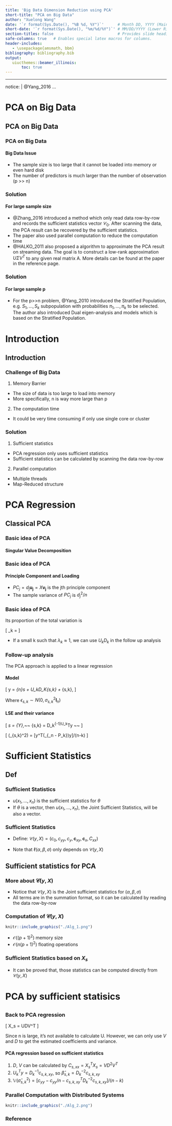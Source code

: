 ```yaml
---
title: 'Big Data Dimension Reduction using PCA'
short-title: "PCA on Big Data"
author: "Xuelong Wang"
date: '`r format(Sys.Date(), "%B %d, %Y")`'      # Month DD, YYYY (Main Slide)
short-date: '`r format(Sys.Date(), "%m/%d/%Y")`' # MM/DD/YYYY (Lower Right)
section-titles: false                            # Provides slide headings
safe-columns: true   # Enables special latex macros for columns.
header-includes:
   - \usepackage{amsmath, bbm}
bibliography: bibliography.bib
output: 
   uiucthemes::beamer_illinois: 
       toc: true
---
```


---
notice: | 
  @Yang_2016
...

# PCA on Big Data

## PCA on Big Data

### PCA on Big Data

#### Big Data Issue 
- The sample size is too large that it cannot be loaded into memory or even hard disk 
- The number of predictors is much larger than the number of observation (p >> n)

### Solution

#### For large sample size
- @Zhang_2016 introduced a method which only read data row-by-row and records the sufficient statistics vector $\mathcal{C}_0$. After scanning the data, the PCA result can be recovered by the sufficient statistics.
- The paper also used parallel computation to reduce the computation time
- @HALKO_2011 also proposed a algorithm to approximate the PCA result on streaming data. The goal is to construct a low-rank approximation $U\Sigma V^T$ to any given real matrix A. More details can be found at the paper in the reference page.

### Solution

#### For large sample p 

- For the p>>n problem, @Yang_2010 introduced the Stratified Population, e.g. $S_1, \dots, S_k$ subpopulation with probabilities $\pi_1, \dots, \pi_k$ to be selected. The author also introduced Dual eigen-analysis and models which is based on the Stratified Population.




# Introduction

## Introduction

### Challenge of Big Data
1. Memory Barrier  
- The size of data is too large to load into memory 
- More specifically, n is way more large than p

2. The computation time  
- It could be very time consuming if only use single core or cluster

### Solution
1. Sufficient statistics
- PCA regression only uses sufficient statistics
- Sufficient statistics can be  calculated by scanning the data row-by-row 


2. Parallel computation  
- Multiple threads 
- Map-Reduced structure 

# PCA Regression

## Classical PCA

### Basic idea of PCA

#### Singular Value Decomposition
\begin{gather*} 
  X_s = UDV^T \text{~~,where~~~} x_{ij,s} = \frac{x_{ij} - \bar{x}}{s_j} \\
  U = (u_1, \dots, u_r) \text {~is a n by r orthogonal matrix~} \\
  D = diag(d_1, \dots, d_r) \text {~is a r by r diagonal matrix~} \\
  V = (v_1, \dots, v_r) \text {~is a p by r orthogonal matrix~} \\
\end{gather*} 

### Basic idea of PCA

#### Principle Component and Loading
\begin{align*} 
  X_s &= \underbrace{\begin{bmatrix} d_1u_1 \hdots  d_ru_r \end{bmatrix} }_\text{PCs}
         \underbrace{\begin{bmatrix} v_1^T \\
                         \vdots \\
                         v_r^T \\
         \end{bmatrix}}_\text{Loading}
\end{align*} 

- $PC_j = d_j\pmb{u_j} = X\pmb{v_j}$ is the jth principle component 
- The sample variance of $PC_j$ is $d_j^2/n$

### Basic idea of PCA

\begin{block}{Reduced matrix $X_{s,k}$}
\begin{align*}
  X_{s,k} &= \sum_{j=1}^{k}d_j\pmb{u_jv_k} = U_kD_kV_k^T, \text{~~Its Variation ~}  \sum_{j=1}^kd_j^2/n. 
\end{align*}
\end{block}

Its proportion of the total variation is 

\[
\lambda_k = \frac{\sum_{j=1}^{k}d_j^2}{\sum_{j=1}^{r}d_j^2} 
\]

- If a small k such that $\lambda_k \approx	1$, we can use $U_kD_k$ in the follow up analysis

### Follow-up analysis

The PCA approach is applied to a linear regression 

#### Model

\[
  y = \mathbbm{1}_{n}\alpha_s + U_kD_K\beta_{s,k} + \epsilon_{s,k},
\]

Where $\epsilon_{s,k} \sim N(0, \sigma^2_{s,k}\pmb{I}_n)$ 

#### LSE and their variance
\[
  \hat{\alpha}_s = \bar{Y},~~ \hat{\beta}_{s,k} = D_k^{-1}U_k^Ty  ~~\textcolor{red}{(PCs~are~ Orthogonal)}
\]

\[
  \mathbb{V}(\hat{\sigma}_{s,k}^2) = [y^T(\underbrace{\mathbb{I}_n - \mathbb{J}_n/n - U_kU_k^T}_{\mathbb{I}_n - P_k})y]/(n-k)
\]

# Sufficient Statistics

## Def

### Sufficient Statistics 

\begin{block}{Factorization Theorem}
\[
  f(x_1, x_2, ... , x_n;\theta) =\phi\left[u(x_1, ... , x_n);\theta \right] h(x_1, ... , x_n)
\]

\end{block}

- $u(x_1, ... , x_n)$ is the sufficient statistics for $\theta$
- If $\theta$ is a vector, then $u(x_1, ... , x_n)$, the Joint Sufficient Statistics, will be also a vector.  

### Sufficient Statistics 

\begin{block}{model}
\[
  y = \mathbbm{1}_{n}\alpha + X\beta + \epsilon,~\epsilon \sim N(0, \sigma^2\pmb{I}_n)
\]
\end{block}

\begin{block}{Log-Likelihood function}

\begin{multline*}
  \log{\{f(y|x, \alpha, \beta, \sigma)\}} =  \frac{n}{2}\log{2\pi} - \frac{n}{2}\log{\sigma^2} \\ -\frac{1}{2\sigma^2}(c_{yy} - 2\alpha c_y + 2c_{xy}\beta + n\alpha^2 + 2\alpha c_x^T\beta +\beta^T C_{xx} \beta) 
\end{multline*}

\end{block}

- Define: $\mathcal{C}(y, X) = (c_0, c_{yy}, c_y, \pmb{c}_{xy}, \pmb{c}_x, C_{xx})$

- Note that $\ell(\alpha, \beta, \sigma)$ only depends on $\mathcal{C}(y, X)$

## Sufficient statistics for PCA

### More about $\mathcal{C}(y, X)$
\begin{block}{Elements of $\mathcal{C}(y, X)$}
  \begin{gather*}
  c_{0} = n, ~c_{yy} = \sum_{i=1}^n Y_i^2, ~c_y = \sum_{i=1}^n Y_i, \\
  ~c_{xy} =\sum_{i=1}^n Y_ix_i,~c_x = \sum_{i=1}^n x_i, ~C_{xx} = \sum_{i=1}^n x_ix_i^T
  \end{gather*}
\end{block}

- Notice that $\mathcal{C}(y, X)$ is the Joint sufficient statistics for $(\alpha, \beta, \sigma)$
- All terms are in the summation format, so it can be calculated by reading the data row-by-row

### Computation of $\mathcal{C}(y, X)$

```r
knitr::include_graphics("./Alg_1.png") 
```

- $\mathcal{O}((p+1)^2)$ memory size  
- $\mathcal{O}(n(p+1)^2)$ floating operations

### Sufficient Statistics based on $X_s$ 

\begin{block}{Statistics affected by standardization}
\[
  C_{s, xx} = X^T_{s}X_{s},~~ c_{s,xy} = X_s^Ty, ~~~c_{s, x} = \mathbbm{1}_{n}^TX_s/n
\]
\end{block}

- It can be proved that, those statistics can be computed directly from $\mathcal{C}(y, X)$

\begin{block}{Key step}
\[
c_{s,k,xy} = V_k^Tc_{s,xy} = V_k^TVDU^Ty= D_kU_k^Ty ~\Rightarrow ~U_k^Ty = D^{-1}_kc_{s,k,xy}    
\]
\end{block}

# PCA by sufficient statisics
##
### Back to PCA regression

\[
  X_s = UDV^T
\]

Since n is large, it's not available to calculate U. However, we can only use $V$ and $D$ to get the estimated coefficients and variance. 

#### PCA regression based on sufficient statistics

1. $D$, $V$ can be calculated by $C_{s, xx} = X_s^TX_s = VD^2V^T$
1. $U_k^Ty = D^{-1}_kc_{s,k,xy}$, so $\hat{\beta}_{s,k} = D^{-2}_kc_{s,k,xy}$
1. $\mathbb{V}(\hat{\sigma}_{s,k}^2) = [c_{yy}-c_{yy}/n - c_{s,k,xy}^TD^{-2}_kc_{s,k,xy}]/(n-k)$


### Parallel Computation with Distributed Systems
```r
knitr::include_graphics("./Alg_2.png") 
```


### 
\begin{center}
\Huge Thank you
\end{center}

### Reference


